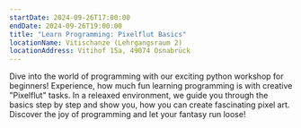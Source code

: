 ```yaml
---
startDate: 2024-09-26T17:00:00
endDate: 2024-09-26T19:00:00
title: "Learn Programming: Pixelflut Basics"
locationName: Vitischanze (Lehrgangsraum 2)
locationAddress: Vitihof 15a, 49074 Osnabrück
---
```


Dive into the world of programming with our exciting python workshop for beginners!
Experience, how much fun learning programming is with creative "Pixelflut" tasks.
In a releaxed environment, we guide you through the basics step by step and show you,
how you can create fascinating pixel art.
Discover the joy of programming and let your fantasy run loose!
